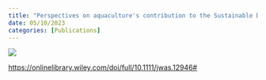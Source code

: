 ```yaml
---
title: "Perspectives on aquaculture's contribution to the Sustainable Development Goals for improved human and planetary health"
date: 05/10/2023
categories: [Publications]
---
```


![](troell-et-al-2023.png)

<https://onlinelibrary.wiley.com/doi/full/10.1111/jwas.12946#>
